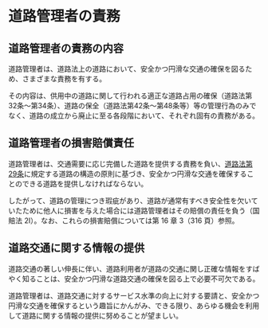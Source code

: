 
# 道路管理者の責務

## 道路管理者の責務の内容

道路管理者は、道路法上の道路において、安全かつ円滑な交通の確保を図るため、さまざまな責務を有する。

その内容は、供用中の道路に関して行われる適正な道路占用の確保（道路法第32条～第34条）、道路の保全（道路法第42条～第48条等）等の管理行為のみでなく、道路の成立から廃止に至る各段階において、それぞれ固有の責務がある。

## 道路管理者の損害賠償責任

道路管理者は、交通需要に応じ完備した道路を提供する責務を負い、[道路法第29条](https://elaws.e-gov.go.jp/document?lawid=327AC1000000180#Mp-At_29)に規定する道路の構造の原則に基づき、安全かつ円滑な交通を確保することのできる道路を提供しなければならない。

したがって、道路の管理につき瑕疵があり、道路が通常有すべき安全性を欠いていたために他人に損害を与えた場合には道路管理者はその賠償の責任を負う（国賠法 2Ⅰ）。なお、これらの損害賠償については第 16 章 3（316 頁）参照。

## 道路交通に関する情報の提供

道路交通の著しい伸長に伴い、道路利用者が道路の交通に関し正確な情報をすばやく知ることは、安全かつ円滑な道路交通の確保を図る上で必要不可欠である。

道路管理者は、道路交通に対するサービス水準の向上に対する要請と、安全かつ円滑な交通を確保するという趣旨にかんがみ、できる限り、あらゆる機会を利用して道路に関する情報の提供に努めることが望ましい。
